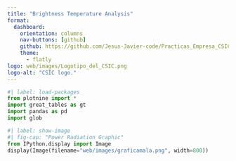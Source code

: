 ---
title: "Brightness Temperature Analysis"
format: 
  dashboard:
    orientation: columns
    nav-buttons: [github]
    github: https://github.com/Jesus-Javier-code/Practicas_Empresa_CSIC.git
    theme:
      - flatly
logo: web/images/Logotipo_del_CSIC.png
logo-alt: "CSIC logo."
---

```{python}
#| label: load-packages
from plotnine import *
import great_tables as gt
import pandas as pd
import glob
```
```{python}
#| label: show-image
#| fig-cap: "Power Radiation Graphic"
from IPython.display import Image
display(Image(filename="web/images/graficamala.png", width=800))
```

